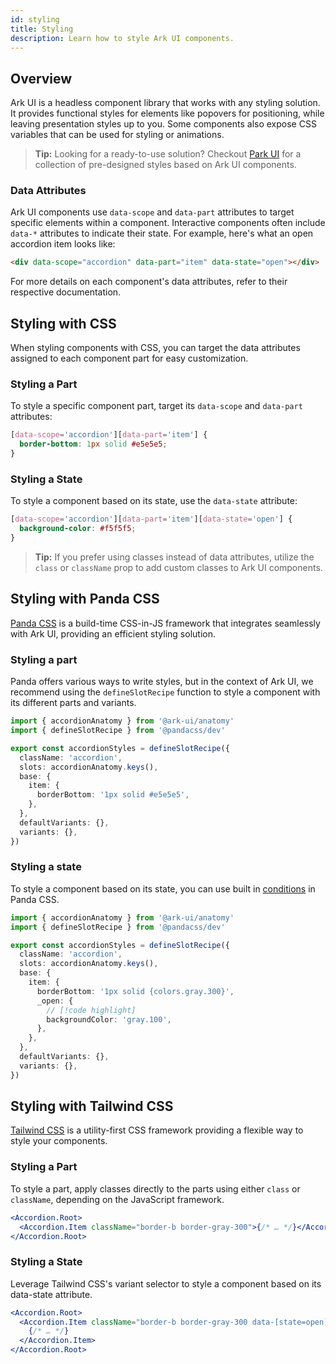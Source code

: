 ```yaml
---
id: styling
title: Styling
description: Learn how to style Ark UI components.
---
```


## Overview

Ark UI is a headless component library that works with any styling solution. It provides functional
styles for elements like popovers for positioning, while leaving presentation styles up to you. Some
components also expose CSS variables that can be used for styling or animations.

> **Tip:** Looking for a ready-to-use solution? Checkout [Park UI](https://park-ui.com) for a
> collection of pre-designed styles based on Ark UI components.

### Data Attributes

Ark UI components use `data-scope` and `data-part` attributes to target specific elements within a
component. Interactive components often include `data-*` attributes to indicate their state. For
example, here's what an open accordion item looks like:

```html
<div data-scope="accordion" data-part="item" data-state="open"></div>
```

For more details on each component's data attributes, refer to their respective documentation.

## Styling with CSS

When styling components with CSS, you can target the data attributes assigned to each component part
for easy customization.

### Styling a Part

To style a specific component part, target its `data-scope` and `data-part` attributes:

```css
[data-scope='accordion'][data-part='item'] {
  border-bottom: 1px solid #e5e5e5;
}
```

### Styling a State

To style a component based on its state, use the `data-state` attribute:

```css
[data-scope='accordion'][data-part='item'][data-state='open'] {
  background-color: #f5f5f5;
}
```

> **Tip:** If you prefer using classes instead of data attributes, utilize the `class` or
> `className` prop to add custom classes to Ark UI components.

## Styling with Panda CSS

[Panda CSS](https://panda-css.com) is a build-time CSS-in-JS framework that integrates seamlessly
with Ark UI, providing an efficient styling solution.

### Styling a part

Panda offers various ways to write styles, but in the context of Ark UI, we recommend using the
`defineSlotRecipe` function to style a component with its different parts and variants.

```ts
import { accordionAnatomy } from '@ark-ui/anatomy'
import { defineSlotRecipe } from '@pandacss/dev'

export const accordionStyles = defineSlotRecipe({
  className: 'accordion',
  slots: accordionAnatomy.keys(),
  base: {
    item: {
      borderBottom: '1px solid #e5e5e5',
    },
  },
  defaultVariants: {},
  variants: {},
})
```

### Styling a state

To style a component based on its state, you can use built in
[conditions](https://panda-css.com/docs/customization/conditions) in Panda CSS.

```ts
import { accordionAnatomy } from '@ark-ui/anatomy'
import { defineSlotRecipe } from '@pandacss/dev'

export const accordionStyles = defineSlotRecipe({
  className: 'accordion',
  slots: accordionAnatomy.keys(),
  base: {
    item: {
      borderBottom: '1px solid {colors.gray.300}',
      _open: {
        // [!code highlight]
        backgroundColor: 'gray.100',
      },
    },
  },
  defaultVariants: {},
  variants: {},
})
```

## Styling with Tailwind CSS

[Tailwind CSS](https://tailwindcss.com/) is a utility-first CSS framework providing a flexible way
to style your components.

### Styling a Part

To style a part, apply classes directly to the parts using either `class` or `className`, depending
on the JavaScript framework.

```jsx
<Accordion.Root>
  <Accordion.Item className="border-b border-gray-300">{/* … */}</Accordion.Item>
</Accordion.Root>
```

### Styling a State

Leverage Tailwind CSS's variant selector to style a component based on its data-state attribute.

```jsx
<Accordion.Root>
  <Accordion.Item className="border-b border-gray-300 data-[state=open]:bg-gray-100">
    {/* … */}
  </Accordion.Item>
</Accordion.Root>
```
